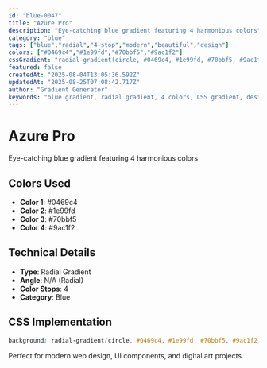 ```yaml
---
id: "blue-0047"
title: "Azure Pro"
description: "Eye-catching blue gradient featuring 4 harmonious colors"
category: "blue"
tags: ["blue","radial","4-stop","modern","beautiful","design"]
colors: ["#0469c4","#1e99fd","#70bbf5","#9ac1f2"]
cssGradient: "radial-gradient(circle, #0469c4, #1e99fd, #70bbf5, #9ac1f2)"
featured: false
createdAt: "2025-08-04T13:05:36.592Z"
updatedAt: "2025-08-25T07:08:42.717Z"
author: "Gradient Generator"
keywords: "blue gradient, radial gradient, 4 colors, CSS gradient, design, #0469c4, #1e99fd, #70bbf5, #9ac1f2"
---
```


# Azure Pro

Eye-catching blue gradient featuring 4 harmonious colors

## Colors Used
- **Color 1**: #0469c4
- **Color 2**: #1e99fd
- **Color 3**: #70bbf5
- **Color 4**: #9ac1f2

## Technical Details
- **Type**: Radial Gradient
- **Angle**: N/A (Radial)
- **Color Stops**: 4
- **Category**: Blue

## CSS Implementation
```css
background: radial-gradient(circle, #0469c4, #1e99fd, #70bbf5, #9ac1f2);
```

Perfect for modern web design, UI components, and digital art projects.
